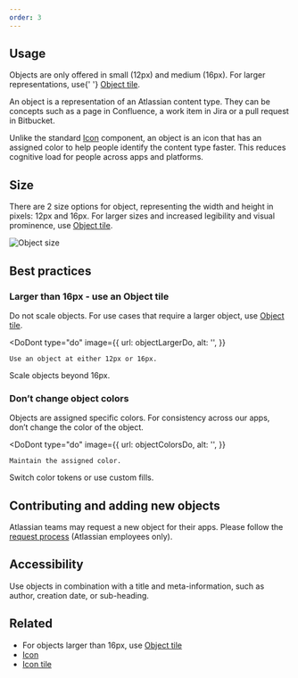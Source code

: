 ```yaml
---
order: 3
---
```




## Usage

<SectionMessage appearance="warning">
	Objects are only offered in small (12px) and medium (16px). For larger representations, use{' '}
	<a href="/components/object/object-tile/examples">Object tile</a>.
</SectionMessage>

An object is a representation of an Atlassian content type. They can be concepts such as a page in
Confluence, a work item in Jira or a pull request in Bitbucket.

Unlike the standard <a href="/components/icon/examples">Icon</a> component, an object is an icon
that has an assigned color to help people identify the content type faster. This reduces cognitive
load for people across apps and platforms.

## Size

There are 2 size options for object, representing the width and height in pixels: 12px and 16px. For
larger sizes and increased legibility and visual prominence, use
[Object tile](/components/object/object-tile/examples).

<Image src={objectSizeLight} srcDark={objectSizeDark} alt="Object size" />

## Best practices

### Larger than 16px - use an Object tile

Do not scale objects. For use cases that require a larger object, use
[Object tile](/components/object/object-tile/examples).

<DoDont
	type="do"
	image={{
		url: objectLargerDo,
		alt: '',
	}}
>
	Use an object at either 12px or 16px.
</DoDont>
<DoDont
	type="dont"
	image={{
		url: objectLargerDont,
		alt: '',
	}}
>
	Scale objects beyond 16px.
</DoDont>

### Don’t change object colors

Objects are assigned specific colors. For consistency across our apps, don’t change the color of the
object.

<DoDont
	type="do"
	image={{
		url: objectColorsDo,
		alt: '',
	}}
>
	Maintain the assigned color.
</DoDont>
<DoDont
	type="dont"
	image={{
		url: objectColorsDont,
		alt: '',
	}}
>
	Switch color tokens or use custom fills.
</DoDont>

## Contributing and adding new objects

Atlassian teams may request a new object for their apps. Please follow the
[request process](https://go.atlassian.com/ads-request-object) (Atlassian employees only).

## Accessibility

Use objects in combination with a title and meta-information, such as author, creation date, or
sub-heading.

## Related

- For objects larger than 16px, use <a href="/components/object/object-tile/examples">Object
  tile</a>
- <a href="/components/icon/examples">Icon</a>
- <a href="/components/icon/icon-tile/examples">Icon tile</a>

